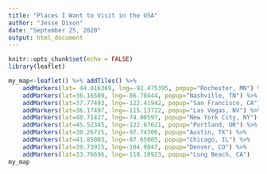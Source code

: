 ```yaml
---
title: "Places I Want to Visit in the USA"
author: "Jesse Dixon"
date: "September 25, 2020"
output: html_document
---
```


```r
knitr::opts_chunk$set(echo = FALSE)
library(leaflet)
```


```r
my_map<-leaflet() %>% addTiles() %>% 
    addMarkers(lat=	44.016369, lng=-92.475395, popup="Rochester, MN") %>% 
    addMarkers(lat=36.16589, lng=-86.78444, popup="Nashville, TN") %>% 
    addMarkers(lat=37.77493, lng=-122.41942, popup="San Francisco, CA") %>% 
    addMarkers(lat=36.17497, lng=-115.13722, popup="Las Vegas, NV") %>% 
    addMarkers(lat=40.71427, lng=-74.00597, popup="New York City, NY") %>% 
    addMarkers(lat=45.52345, lng=-122.67621, popup="Portland, OR") %>% 
    addMarkers(lat=30.26715, lng=-97.74306, popup="Austin, TX") %>% 
    addMarkers(lat=41.85003, lng=-87.65005, popup="Chicago, IL") %>% 
    addMarkers(lat=39.73915, lng=-104.9847, popup="Denver, CO") %>% 
    addMarkers(lat=33.76696, lng=-118.18923, popup="Long Beach, CA")
my_map
```
